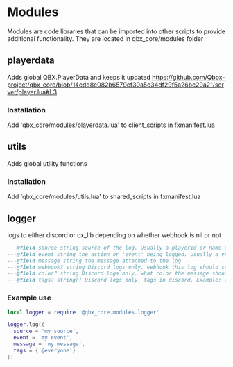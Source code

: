 # Modules

Modules are code libraries that can be imported into other scripts to provide additional functionality. They are located in qbx_core/modules folder

## playerdata

Adds global QBX.PlayerData and keeps it updated
https://github.com/Qbox-project/qbx_core/blob/14edd8e082b6579ef30a5e34df29f5a26bc29a21/server/player.lua#L3

### Installation
Add 'qbx_core/modules/playerdata.lua' to client_scripts in fxmanifest.lua

## utils

Adds global utility functions

### Installation
Add 'qbx_core/modules/utils.lua' to shared_scripts in fxmanifest.lua

## logger

logs to either discord or ox_lib depending on whether webhook is nil or not

```lua
---@field source string source of the log. Usually a playerId or name of a resource.
---@field event string the action or 'event' being logged. Usually a verb describing what the name is doing. Example: SpawnVehicle
---@field message string the message attached to the log
---@field webhook? string Discord logs only. webhook this log should send to.
---@field color? string Discord logs only. what color the message should be
---@field tags? string[] Discord logs only. tags in discord. Example: {'<@&roleid>', '<@userid>', '@everyone'}
```

### Example use

```lua
local logger = require '@qbx_core.modules.logger'

logger.log({
  source = 'my source',
  event = 'my event',
  message = 'my message',
  tags = {'@everyone'}
})
```
